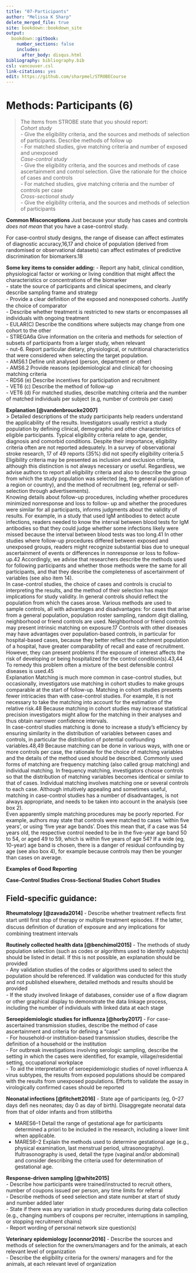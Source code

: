 ---
title: "07-Participants"
author: "Melissa K Sharp"
delete_merged_file: true
site: bookdown::bookdown_site
output:
  bookdown::gitbook:
    number_sections: false 
    includes: 
      after_body: disqus.html
bibliography: bibliography.bib
csl: vancouver.csl
link-citations: yes
edit: https://github.com/sharpmel/STROBECourse
---

# Methods: Participants (6)
> The items from STROBE state that you should report:   
*Cohort study*    
    - Give the eligibility criteria, and the sources and methods of selection of participants. Describe methods of follow up   
    - For matched studies, give matching criteria and number of exposed and unexposed  
*Case-control study*    
    - Give the eligibility criteria, and the sources and methods of case ascertainment and control selection. Give the rationale for the choice of cases and controls  
    - For matched studies, give matching criteria and the number of controls per case  
*Cross-sectional study*  
    - Give the eligibility criteria, and the sources and methods of selection of participants  

**Common Misconceptions**
Just because your study has cases and controls *does not mean* that you have a case-control study. 

For case-control study designs, the range of disease can affect estimates of diagnostic accuracy,16,17 and choice of population (derived from randomised or observational datasets) can affect estimates of predictive discrimination for biomarkers.18  

**Some key items to consider adding:** 
-	Report any habit, clinical condition, physiological factor or working or living condition that might affect the characteristics or concentrations of the biomarker  
-	state the source of participants and clinical specimens, and clearly describe sampling frame and strategy  
-	Provide a clear deﬁnition of the exposed and nonexposed cohorts. Justify the choice of comparator  
- Describe whether treatment is restricted to new starts or encompasses all individuals with ongoing treatment  
-	EULAR(C) Describe the conditions where subjects may change from one cohort to the other  
-	STREGA6a Give information on the criteria and methods for selection of subsets of participants from a larger study, when relevant  
-	nut-6. Report particular dietary, physiological, or nutritional characteristics that were considered when selecting the target population.  
-	AMS6.1 Define unit analysed (person, department or other)  
-	AMS6.2 Provide reasons (epidemiological and clinical) for choosing matching criteria  
-	RDS6 (e) Describe incentives for participation and recruitment  
-	VET6 (c) Describe the method of follow-up  
-	VET6 (d) For matched studies, describe matching criteria and the number of matched individuals per subject (e.g, number of controls per case)  

**Explanation [@vandenbroucke2007]**</br>
> Detailed descriptions of the study participants help readers understand the applicability of the results. Investigators
usually restrict a study population by defining clinical, demographic and other characteristics of eligible participants.
Typical eligibility criteria relate to age, gender, diagnosis and comorbid conditions. Despite their importance, eligibility criteria often are not reported adequately. In a survey of observational stroke research, 17 of 49 reports (35%) did not specify eligibility criteria.5
</br>
Eligibility criteria may be presented as inclusion and exclusion criteria, although this distinction is not always
necessary or useful. Regardless, we advise authors to report all eligibility criteria and also to describe the group from
which the study population was selected (eg, the general population of a region or country), and the method of recruitment
(eg, referral or self-selection through advertisements). 
</br>
Knowing details about follow-up procedures, including whether procedures minimized nonresponse and loss to follow-
up and whether the procedures were similar for all participants, informs judgments about the validity of results.
For example, in a study that used IgM antibodies to detect acute infections, readers needed to know the interval between blood tests for IgM antibodies so that they could judge whether some infections likely were missed because the
interval between blood tests was too long.41 In other studies where follow-up procedures differed between exposed and
unexposed groups, readers might recognize substantial bias due to unequal ascertainment of events or differences in
nonresponse or loss to follow-up.42 Accordingly, we advise that researchers describe the methods used for following
participants and whether those methods were the same for all participants, and that they describe the completeness of ascertainment of variables (see also item 14).
</br>
In case-control studies, the choice of cases and controls is crucial to interpreting the results, and the method of their
selection has major implications for study validity. In general controls should reflect the population from which the cases arose. Various methods are used to sample controls, all with advantages and disadvantages: for cases that arise from a general population, population roster sampling, random digit dialling, neighborhood or friend controls are used. Neighborhood or friend controls may present intrinsic matching on exposure.17 Controls with other diseases may have advantages over population-based controls, in particular for hospital-based cases, because they better reflect the catchment population of a hospital, have greater comparability of recall and ease of recruitment. However, they can present problems if the exposure of interest affects the risk of developing or being hospitalized for the control condition(s).43,44 To remedy this problem often a mixture of the best defensible control diseases is used.45
</br>
Explanation Matching is much more common in case-control studies, but occasionally, investigators use matching in cohort studies to make groups comparable at the start of follow-up. Matching in cohort studies presents fewer intricacies than with case-control studies. For example, it is not necessary to take the matching into account for the estimation of the relative risk.48 Because matching in cohort studies may increase statistical precision investigators might allow for the matching in their analyses and thus obtain narrower confidence intervals.
</br>
In case-control studies matching is done to increase a study’s efficiency by ensuring similarity in the distribution of
variables between cases and controls, in particular the distribution of potential confounding variables.48,49 Because matching can be done in various ways, with one or more controls per case, the rationale for the choice of matching variables and the details of the method used should be described. Commonly used forms of matching are frequency matching (also called group matching) and individual matching. In frequency matching, investigators choose controls so that the distribution of matching variables becomes identical or similar to that of cases. Individual matching involves matching one or several controls to each case. Although intuitively appealing and sometimes useful, matching in case-control studies has a number of disadvantages, is not always appropriate, and needs to be taken into account in the analysis (see box 2).
</br>
Even apparently simple matching procedures may be poorly reported. For example, authors may state that controls were matched to cases ‘within five years’, or using ‘five year age bands’. Does this mean that, if a case was 54 years old, the respective control needed to be in the five-year age band 50 to 54, or aged 49 to 59, which is within five years of age 54? If a wide (eg, 10-year) age band is chosen, there is a danger of residual confounding by age (see also box 4), for example because controls may then be younger than cases on average.
</br>

**Examples of Good Reporting**

**Case-Control Studies**
**Cross-Sectional Studies**
**Cohort Studies**

<h2> Field-specific guidance:</h2>
**Rheumatology [@zavada2014]**
-	Describe whether treatment reﬂects ﬁrst start until ﬁrst stop of therapy or multiple treatment episodes. If the latter, discuss deﬁnition of duration of exposure and any implications for combining treatment intervals  

**Routinely collected health data [@benchimol2015]**
-	The methods of study population selection (such as codes or algorithms used to identify subjects) should be listed in detail. If this is not possible, an explanation should be provided  
-	Any validation studies of the codes or algorithms used to select the population should be referenced. If validation was conducted for this study and not published elsewhere, detailed methods and results should be provided  
-	If the study involved linkage of databases, consider use of a ﬂow diagram or other graphical display to demonstrate the data linkage process, including the number of individuals with linked data at each stage  

**Seroepidemiologic studies for influenza [@horby2017]**
-	For case-ascertained transmission studies, describe the method of case ascertainment and criteria for defining a “case”  
-	For household-or institution-based transmission studies, describe the definition of a household or the institution  
-	For outbreak investigations involving serologic sampling, describe the setting in which the cases were identified, for example, village/residential setting, occupational workplace  
-	To aid the interpretation of seroepidemiologic studies of novel influenza A virus subtypes, the results from exposed populations should be compared with the results from unexposed populations.  Efforts to validate the assay in virologically confirmed cases should be reported  

**Neonatal infections [@fitchett2016]**
-	State age of participants (eg, 0–27 days deﬁ nes neonates; day 0 as day of birth). Disaggregate neonatal data from that of older infants and from stillbirths  

-	MARES6–1 Detail the range of gestational age for participants determined a priori to be included in the research, including a lower limit when applicable.  
-	MARES6–2 Explain the methods used to determine gestational age (e.g., physical examination, last menstrual period, ultrasonography). Ifultrasonography is used, detail the type (vaginal and/or abdominal) and consider describing the criteria used for determination of gestational age.  

**Response-driven sampling [@white2015]**  
-	Describe how participants were trained/instructed to recruit others, number of coupons issued per person, any time limits for referral  
-	Describe methods of seed selection and state number at start of study and number added later  
-	State if there was any variation in study procedures during data collection (e.g., changing numbers of coupons per recruiter, interruptions in sampling, or stopping recruitment chains)  
-	Report wording of personal network size question(s)  

**Veterinary epidemiology [oconnor2016]**
-	Describe the sources and methods of selection for the owners/managers and for the animals, at each relevant level of organization  
-	Describe the eligibility criteria for the owners/ managers and for the animals, at each relevant level of organization  